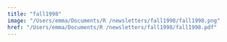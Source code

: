 ```yaml
---
title: "fall1998"
image: "/Users/emma/Documents/R /newsletters/fall1998/fall1998.png"
href: "/Users/emma/Documents/R /newsletters/fall1998/fall1998.pdf"
---
```

